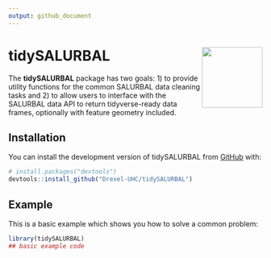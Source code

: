 ```yaml
---
output: github_document
---
```


<!-- README.md is generated from README.Rmd. Please edit that file -->


# tidySALURBAL <img src="man/figures/tidySALURBAL.png" align="right" alt="" width="120" />

<!-- badges: start -->
<!-- badges: end -->

The **tidySALURBAL** package has two goals: 1) to provide utility functions for the common SALURBAL data cleaning tasks and 2) to allow users to interface with the SALURBAL data API to return tidyverse-ready data frames, optionally with feature geometry included.

## Installation

You can install the development version of tidySALURBAL from [GitHub](https://github.com/) with:

``` r
# install.packages("devtools")
devtools::install_github("Drexel-UHC/tidySALURBAL")
```

## Example

This is a basic example which shows you how to solve a common problem:

```r
library(tidySALURBAL)
## basic example code
```

 
